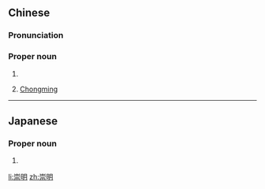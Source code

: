 ==Chinese==
{{zh-forms}}
{{wikipedia|Chongming}}

===Pronunciation===
{{zh-pron
|m=Chóngmíng
|c=sung4 ming4
|cat=pn
}}

===Proper noun===
{{zh-proper noun}}

# {{zh-short|崇明島|Chongming Island}}
# {{zh-div|區|f=縣|f2=州|f3=鎮}} [[Chongming]] {{gloss|a district in Shanghai, formerly a county, a prefecture and a town}}

{{zh-cat|Islands}}

----

==Japanese==
{{ja-kanjitab|たか|あき|yomi=k}}

===Proper noun===
{{ja-pos|たか.あき|proper}}

# {{given name|male|lang=ja|sort=たかあき}}

[[li:崇明]]
[[zh:崇明]]